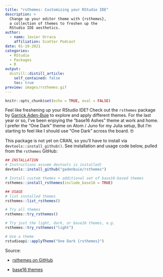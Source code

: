 ```yaml
---
title: "rsthemes: Customizing your RStudio IDE"
description: > 
  Change up your editor theme with {rsthemes}, 
  a collection of themes to freshen up the 
  RStudio IDE aesthetics.
author:
  - name: Javier Orraca
    affiliation: Scatter Podcast
date: 01-19-2021
categories:
  - RStudio
  - Packages
  - R
output:
  distill::distill_article:
    self_contained: false
    toc: true
preview: images/rsthemes.gif
---
```


```r
knitr::opts_chunk$set(echo = TRUE, eval = FALSE)
```

Feel like freshening up your RStudio IDE? Check out the `rsthemes` package by [Garrick Aden-Buie](https://www.linkedin.com/in/garrick-aden-buie/) to explore and apply different themes. For the last year or so, I've been enjoying the "base16 Ashes" theme at work and home. I prefer the "One Dark" theme on Atom / Juno for my Julia setup, But I'm starting to feel like I should use "One Dark" across the board. 🤓

This package is not yet on CRAN, so you'll have to install via `devtools::install_github()`. See installation and usage code below, pulled from the `rsthemes` GitHub:

```r
## INSTALLATION
# Instructions assume devtools is installed)
devtools::install_github("gadenbuie/rsthemes")

# Install custom themes + additional set of base16-based themes
rsthemes::install_rsthemes(include_base16 = TRUE)

## USAGE
# list installed themes
rsthemes::list_rsthemes()

# Try all themes
rsthemes::try_rsthemes()

# Try just the light, dark, or base16 themes, e.g.
rsthemes::try_rsthemes("light")

# Use a theme
rstudioapi::applyTheme("One Dark {rsthemes}")
```

Source:

* [rsthemes on GitHub](https://github.com/gadenbuie/rsthemes)

* [base16 themes](http://chriskempson.com/projects/base16/) 